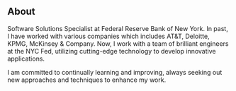 ## About

Software Solutions Specialist at Federal Reserve Bank of New York. In past, I have worked with various companies which includes AT&T, Deloitte, KPMG, McKinsey & Company. 
Now, I work with a team of brilliant engineers at the NYC Fed, utilizing cutting-edge technology to develop innovative applications. 

I am committed to continually learning and improving, always seeking out new approaches and techniques to enhance my work.
